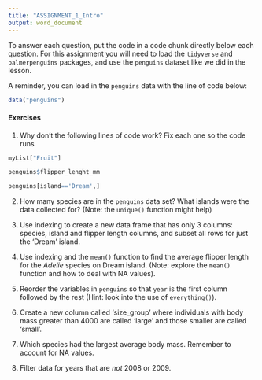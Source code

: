 ```yaml
---
title: "ASSIGNMENT_1_Intro"
output: word_document
---
```


To answer each question, put the code in a code chunk directly below each question. For this assignment you will need to load the `tidyverse` and `palmerpenguins` packages, and use the `penguins` dataset like we did in the lesson.

A reminder, you can load in the `penguins` data with the line of code below:
```r
data("penguins")
```


#### Exercises


1.  Why don't the following lines of code work? Fix each one so the code runs

```r
myList["Fruit"]
```

```r
penguins$flipper_lenght_mm
```

```r
penguins[island=='Dream',]
```



2.  How many species are in the `penguins` data set? What islands were the data collected for? (Note: the `unique()` function might help)




3.  Use indexing to create a new data frame that has only 3 columns: species, island and flipper length columns, and subset all rows for just the 'Dream' island.





4.  Use indexing and the `mean()` function to find the average flipper length for the *Adelie* species on Dream island. (Note: explore the `mean()` function and how to deal with NA values).





5.  Reorder the variables in `penguins` so that `year` is the first column followed by the rest (Hint: look into the use of `everything()`).





6.  Create a new column called 'size_group' where individuals with body mass greater than 4000 are called 'large' and those smaller are called 'small'.






7.  Which species had the largest average body mass. Remember to account for NA values.






8.  Filter data for years that are *not* 2008 or 2009.





